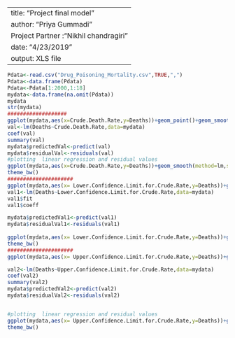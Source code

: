 ------
title: "Project final model "
author: "Priya Gummadi"
Project Partner :"Nikhil chandragiri"
date: "4/23/2019"
output: XLS file 
------

```{r}
Pdata<-read.csv("Drug_Poisoning_Mortality.csv",TRUE,",")
Pdata<-data.frame(Pdata)
Pdata<-Pdata[1:2000,1:18]
mydata<-data.frame(na.omit(Pdata))
mydata
str(mydata)
###################
ggplot(mydata,aes(x=Crude.Death.Rate,y=Deaths))+geom_point()+geom_smooth(method=lm,se=FALSE,colour="black")
val<-lm(Deaths~Crude.Death.Rate,data=mydata)
coef(val)
summary(val)
mydata$predictedVal<-predict(val)
mydata$residualVal<-residuals(val)
#plotting  linear regression and residual values 
ggplot(mydata,aes(x=Crude.Death.Rate,y=Deaths))+geom_smooth(method=lm,se=FALSE,color="grey")+geom_segment(aes(xend=Crude.Death.Rate,yend=predictedVal),alpha=0.2)+geom_point(aes(color=abs(residualVal)))+scale_color_continuous(low="orange",high="green")+guides(color=FALSE)+geom_point(aes(y=predictedVal),shape=1)
theme_bw()
#####################
ggplot(mydata,aes(x= Lower.Confidence.Limit.for.Crude.Rate,y=Deaths))+geom_point()+geom_smooth(method=lm,se=FALSE,colour="black")
val1<-lm(Deaths~Lower.Confidence.Limit.for.Crude.Rate,data=mydata)
val1$fit
val1$coeff

mydata$predictedVal1<-predict(val1)
mydata$residualVal1<-residuals(val1)
 
ggplot(mydata,aes(x= Lower.Confidence.Limit.for.Crude.Rate,y=Deaths))+geom_smooth(method=lm,se=FALSE,color="grey")+geom_segment(aes(xend= Lower.Confidence.Limit.for.Crude.Rate,yend=predictedVal),alpha=0.2)+geom_point(aes(color=abs(residualVal1)))+scale_color_continuous(low="orange",high="green")+guides(color=FALSE)+geom_point(aes(y=predictedVal1),shape=1)
theme_bw()
#####################
ggplot(mydata,aes(x= Upper.Confidence.Limit.for.Crude.Rate,y=Deaths))+geom_point()+geom_smooth(method=lm,se=FALSE,colour="black")

val2<-lm(Deaths~Upper.Confidence.Limit.for.Crude.Rate,data=mydata)
coef(val2)
summary(val2)
mydata$predictedVal2<-predict(val2)
mydata$residualVal2<-residuals(val2)


#plotting  linear regression and residual values 
ggplot(mydata,aes(x= Upper.Confidence.Limit.for.Crude.Rate,y=Deaths))+geom_smooth(method=lm,se=FALSE,color="grey")+geom_segment(aes(xend= Upper.Confidence.Limit.for.Crude.Rate,yend=predictedVal2),alpha=0.2)+geom_point(aes(color=abs(residualVal2)))+scale_color_continuous(low="orange",high="green")+guides(color=FALSE)+geom_point(aes(y=predictedVal2),shape=1)
theme_bw()

```

